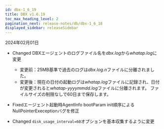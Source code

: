 ```yaml
---
id: dbx-1_6_19
title: DBX v1.6.19
toc_max_heading_level: 2
pagination_next: release-notes/db/dbx-1_6_18
displayed_sidebar: releaseSidebar
---
```


2024年02月01日

- <Status>Changed</Status> DBXエージェントのログファイル名を<em>dbx.log</em>から<em>whatap.log</em>に変更

  - 変更前：25MB基準で過去のログは<em>dbx.log.n</em>ファイルに分離されました。
  - 変更後：現在の日付の起動ログは<em>whatap.log</em>ファイルに記録され、日付が変更されると<em>whatap-yyyymmdd.log</em>ファイルに分離されます。 ファイルサイズの制限なしで60日まで保存します。

- <Status>Fixed</Status>エージェント起動時AgentInfo bootParam init順序によるNullPointerExeceptionバグを修正

- <Status>Changed</Status> <code>disk_usage_interval=60</code>オプションを基本収集するように変更
